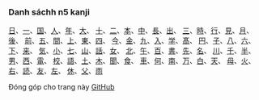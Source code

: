 ### Danh sáchh n5 kanji
[日](/page/kanji/日)、[一](/page/kanji/一)、[国](/page/kanji/国)、[人](/page/kanji/人)、[年](/page/kanji/年)、[大](/page/kanji/大)、
[十](/page/kanji/十)、[二](/page/kanji/二)、[本](/page/kanji/本)、[中](/page/kanji/中)、[長](/page/kanji/長)、[出](/page/kanji/出)、
[三](/page/kanji/三)、[時](/page/kanji/時)、[行](/page/kanji/日)、[見](/page/kanji/見)、[月](/page/kanji/月)、[後](/page/kanji/後)、
[前](/page/kanji/前)、[五](/page/kanji/五)、[間](/page/kanji/間)、[上](/page/kanji/上)、[東](/page/kanji/東)、[四](/page/kanji/四)、
[今](/page/kanji/今)、[金](/page/kanji/金)、[九](/page/kanji/九)、[入](/page/kanji/入)、[学](/page/kanji/学)、[髙](/page/kanji/髙)、
[円](/page/kanji/円)、[子](/page/kanji/子)、[八](/page/kanji/八)、[六](/page/kanji/六)、[下](/page/kanji/下)、[来](/page/kanji/来)、
[気](/page/kanji/気)、[小](/page/kanji/小)、[七](/page/kanji/七)、[山](/page/kanji/山)、[話](/page/kanji/話)、[女](/page/kanji/女)、
[北](/page/kanji/北)、[午](/page/kanji/午)、[百](/page/kanji/百)、[書](/page/kanji/書)、[先](/page/kanji/先)、[名](/page/kanji/名)、
[川](/page/kanji/川)、[千](/page/kanji/千)、[半](/page/kanji/半)、[男](/page/kanji/男)、[西](/page/kanji/西)、[電](/page/kanji/電)、
[校](/page/kanji/校)、[語](/page/kanji/語)、[土](/page/kanji/土)、[木](/page/kanji/木)、[聞](/page/kanji/聞)、[食](/page/kanji/食)、
[車](/page/kanji/車)、[何](/page/kanji/何)、[南](/page/kanji/南)、[万](/page/kanji/万)、[白](/page/kanji/白)、[天](/page/kanji/天)、
[母](/page/kanji/母)、[火](/page/kanji/火)、[右](/page/kanji/右)、[読](/page/kanji/読)、[友](/page/kanji/友)、[左](/page/kanji/左)、
[休](/page/kanji/休)、[父](/page/kanji/父)、[雨](/page/kanji/雨)

Đóng góp cho trang này [GitHub](https://github.com/duanvuminh/kokoro/tree/master/app/mdx/home.mdx)

